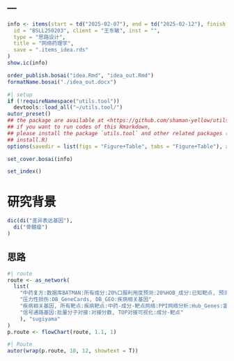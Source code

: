 ---
---

```r
info <- items(start = td("2025-02-07"), end = td("2025-02-12"), finish = td("2025-02-07"),
  id = "BSLL250203", client = "王东敏", inst = "",
  type = "思路设计",
  title = "网络药理学",
  save = ".items_idea.rds"
)
show.ic(info)

order_publish.bosai("idea.Rmd", "idea_out.Rmd")
formatName.bosai("./idea_out.docx")
```

```r
#| setup
if (!requireNamespace("utils.tool"))
  devtools::load_all("~/utils.tool/")
autor_preset()
## the package are available at <https://github.com/shaman-yellow/utils.tool>
## if you want to run codes of this Rmarkdown,
## please install the package `utils.tool` and other related packages (run
## install.R)
options(savedir = list(figs = "Figure+Table", tabs = "Figure+Table"), autor_asis = F)
```

```r
set_cover.bosai(info)
```

```r
set_index()
```

# 研究背景 {#abstract}

```r
dic(di("差异表达基因"),
  di("骨髓瘤")
)

```

## 思路 {#introduction}

```r
#| route
route <- as_network(
  list(
    "中药复方:数据库BATMAN:所有成分:20%口服利用度预测:20%HOB_成分:已知靶点, 预测靶点:所有靶点",
    "压力性损伤:DB_GeneCards, DB_GEO:疾病相关基因",
    "疾病相关基因, 所有靶点:疾病靶点:中药-成分-靶点网络:PPI网络分析:Hub_Genes:富集分析:GO, KEGG:信号通路基因",
    "信号通路基因:批量分子对接:对接分数, TOP对接可视化:成分-靶点"
    ), "sugiyama"
)
p.route <- flowChart(route, 1.1, 1)
```

```r
#| Route
autor(wrap(p.route, 10, 12, showtext = T))
```

